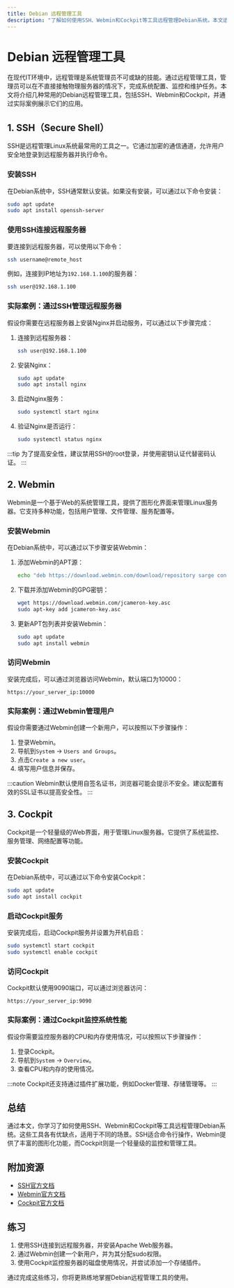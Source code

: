 ```yaml
---
title: Debian 远程管理工具
description: "了解如何使用SSH、Webmin和Cockpit等工具远程管理Debian系统。本文适合初学者，包含详细的步骤和实际案例。"
---
```


# Debian 远程管理工具

在现代IT环境中，远程管理是系统管理员不可或缺的技能。通过远程管理工具，管理员可以在不直接接触物理服务器的情况下，完成系统配置、监控和维护任务。本文将介绍几种常用的Debian远程管理工具，包括SSH、Webmin和Cockpit，并通过实际案例展示它们的应用。

## 1. SSH（Secure Shell）

SSH是远程管理Linux系统最常用的工具之一。它通过加密的通信通道，允许用户安全地登录到远程服务器并执行命令。

### 安装SSH

在Debian系统中，SSH通常默认安装。如果没有安装，可以通过以下命令安装：

```bash
sudo apt update
sudo apt install openssh-server
```

### 使用SSH连接远程服务器

要连接到远程服务器，可以使用以下命令：

```bash
ssh username@remote_host
```

例如，连接到IP地址为`192.168.1.100`的服务器：

```bash
ssh user@192.168.1.100
```

### 实际案例：通过SSH管理远程服务器

假设你需要在远程服务器上安装Nginx并启动服务，可以通过以下步骤完成：

1. 连接到远程服务器：

   ```bash
   ssh user@192.168.1.100
   ```

2. 安装Nginx：

   ```bash
   sudo apt update
   sudo apt install nginx
   ```

3. 启动Nginx服务：

   ```bash
   sudo systemctl start nginx
   ```

4. 验证Nginx是否运行：

   ```bash
   sudo systemctl status nginx
   ```

:::tip
为了提高安全性，建议禁用SSH的root登录，并使用密钥认证代替密码认证。
:::

## 2. Webmin

Webmin是一个基于Web的系统管理工具，提供了图形化界面来管理Linux服务器。它支持多种功能，包括用户管理、文件管理、服务配置等。

### 安装Webmin

在Debian系统中，可以通过以下步骤安装Webmin：

1. 添加Webmin的APT源：

   ```bash
   echo "deb https://download.webmin.com/download/repository sarge contrib" | sudo tee /etc/apt/sources.list.d/webmin.list
   ```

2. 下载并添加Webmin的GPG密钥：

   ```bash
   wget https://download.webmin.com/jcameron-key.asc
   sudo apt-key add jcameron-key.asc
   ```

3. 更新APT包列表并安装Webmin：

   ```bash
   sudo apt update
   sudo apt install webmin
   ```

### 访问Webmin

安装完成后，可以通过浏览器访问Webmin，默认端口为10000：

```
https://your_server_ip:10000
```

### 实际案例：通过Webmin管理用户

假设你需要通过Webmin创建一个新用户，可以按照以下步骤操作：

1. 登录Webmin。
2. 导航到`System` -> `Users and Groups`。
3. 点击`Create a new user`。
4. 填写用户信息并保存。

:::caution
Webmin默认使用自签名证书，浏览器可能会提示不安全。建议配置有效的SSL证书以提高安全性。
:::

## 3. Cockpit

Cockpit是一个轻量级的Web界面，用于管理Linux服务器。它提供了系统监控、服务管理、网络配置等功能。

### 安装Cockpit

在Debian系统中，可以通过以下命令安装Cockpit：

```bash
sudo apt update
sudo apt install cockpit
```

### 启动Cockpit服务

安装完成后，启动Cockpit服务并设置为开机自启：

```bash
sudo systemctl start cockpit
sudo systemctl enable cockpit
```

### 访问Cockpit

Cockpit默认使用9090端口，可以通过浏览器访问：

```
https://your_server_ip:9090
```

### 实际案例：通过Cockpit监控系统性能

假设你需要监控服务器的CPU和内存使用情况，可以按照以下步骤操作：

1. 登录Cockpit。
2. 导航到`System` -> `Overview`。
3. 查看CPU和内存的使用情况。

:::note
Cockpit还支持通过插件扩展功能，例如Docker管理、存储管理等。
:::

## 总结

通过本文，你学习了如何使用SSH、Webmin和Cockpit等工具远程管理Debian系统。这些工具各有优缺点，适用于不同的场景。SSH适合命令行操作，Webmin提供了丰富的图形化功能，而Cockpit则是一个轻量级的监控和管理工具。

## 附加资源

- [SSH官方文档](https://www.openssh.com/manual.html)
- [Webmin官方文档](https://doxfer.webmin.com/Webmin/Main_Page)
- [Cockpit官方文档](https://cockpit-project.org/documentation.html)

## 练习

1. 使用SSH连接到远程服务器，并安装Apache Web服务器。
2. 通过Webmin创建一个新用户，并为其分配sudo权限。
3. 使用Cockpit监控服务器的磁盘使用情况，并尝试添加一个存储插件。

通过完成这些练习，你将更熟练地掌握Debian远程管理工具的使用。